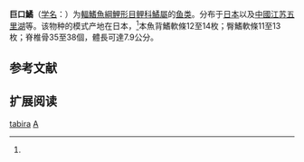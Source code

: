 {{Speciesbox
| name = 巨口鱊
| status = NE
| status_system = IUCN3.1
| image = Acheilognathus tabira tabira specimen.jpg
| genus = Acheilognathus
| species = tabira
| authority = Jordan et Thompson, 1914<ref name='id5898'>{{cite web| url =http://www.bioinfo.cn/db05/BjdwSpecies.php?action=view&id=5898| title =巨口鱊| work =中国动物物种编目数据库| publisher =中国科学院微生物研究所| author =中国科学院动物研究所| accessdate =2009-04-11| deadurl =yes| archiveurl =https://web.archive.org/web/20160305044916/http://www.bioinfo.cn/db05/BjdwSpecies.php?action=view&id=5898| archivedate =2016-03-05}}</ref>
| synonyms = *''Acheilognathus lanceolata tabira''<br /><small>Jordan & Thompson, 1914</small> 
*''Acheilognathus tabira''<br /><small>Jordan & Thompson, 1914</small> ''
*''Paracheilognathus tabira''<br /><small>Jordan & Thompson, 1914</small> ''
*''Paracheilognathus tabira tabira''<br /><small>Jordan & Thompson, 1914</small> ''
}}

'''巨口鱊'''（[[学名|学名]]：{{lang|la|''Acheilognathus tabira tabira''}}）为[[輻鰭魚綱|輻鰭魚綱]][[鯉形目|鯉形目]][[鲤科|鲤科]][[鱊屬|鱊屬]]的[[鱼类|鱼类]]。分布于[[日本|日本]]以及[[中國|中國]][[江苏|江苏]][[五里湖|五里湖]]等。该物种的模式产地在日本，<ref name='id5898'/>本魚背鰭軟條12至14枚；臀鰭軟條11至13枚；脊椎骨35至38個，體長可達7.9公分。

== 参考文献 ==
{{reflist}}

== 扩展阅读 ==
{{refbegin}}
{{wikispecies-inline|Acheilognathus tabira|巨口鱊}}
{{refend}}
{{Taxonbar|from=Q1039437}}

[[Category:鱊屬|tabira]]
[[Category:1914年描述的魚類|A]]


{{鯉形目小作品}}